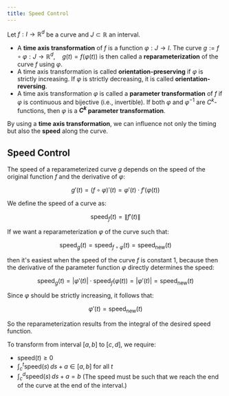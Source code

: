 ```yaml
---
title: Speed Control
---
```



Let $f: I \rightarrow \mathbb{R}^d$ be a curve and $J \subset \mathbb{R}$ an interval.

* A **time axis transformation** of $f$ is a function $\varphi: J \rightarrow I$. The curve $g := f \circ \varphi: J \rightarrow \mathbb{R}^d,\quad g(t) = f(\varphi(t))$ is then called a **reparameterization** of the curve $f$ using $\varphi$.
* A time axis transformation is called **orientation-preserving** if $\varphi$ is strictly increasing. If $\varphi$ is strictly decreasing, it is called **orientation-reversing**.
* A time axis transformation $\varphi$ is called a **parameter transformation** of $f$ if $\varphi$ is continuous and bijective (i.e., invertible). If both $\varphi$ and $\varphi^{-1}$ are $C^k$-functions, then $\varphi$ is a **$C^k$ parameter transformation**.

By using a **time axis transformation**, we can influence not only the timing but also the **speed** along the curve.


## Speed Control

The speed of a reparameterized curve $g$ depends on the speed of the original function $f$ and the derivative of $\varphi$:

$$
g'(t) = (f \circ \varphi)'(t) = \varphi'(t) \cdot f'(\varphi(t))
$$

We define the speed of a curve as:

$$
\text{speed}_f(t) = \|f'(t)\|
$$

If we want a reparameterization $\varphi$ of the curve such that:

$$
\text{speed}_g(t) = \text{speed}_{f \circ \varphi}(t) = \text{speed}_{\text{new}}(t)
$$

then it's easiest when the speed of the curve $f$ is constant 1, because then the derivative of the parameter function $\varphi$ directly determines the speed:

$$
\text{speed}_g(t) = |\varphi'(t)| \cdot \text{speed}_f(\varphi(t)) = |\varphi'(t)| = \text{speed}_{\text{new}}(t)
$$

Since $\varphi$ should be strictly increasing, it follows that:

$$
\varphi'(t) = \text{speed}_{\text{new}}(t)
$$

So the reparameterization results from the integral of the desired speed function.

To transform from interval $[a, b]$ to $[c, d]$, we require:

* $\text{speed}(t) \geq 0$
* $\int_c^t \text{speed}(s)\,ds + a \in [a, b]$ for all $t$
* $\int_c^d \text{speed}(s)\,ds + a = b$
  (The speed must be such that we reach the end of the curve at the end of the interval.)

